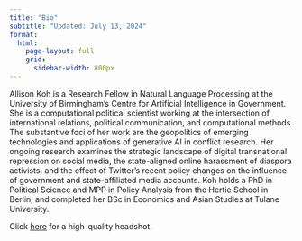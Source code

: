 ```yaml
---
title: "Bio" 
subtitle: "Updated: July 13, 2024"
format: 
  html: 
    page-layout: full
    grid: 
      sidebar-width: 800px
---
```


Allison Koh is a Research Fellow in Natural Language Processing at the University of Birmingham’s Centre for Artificial Intelligence in Government. She is a computational political scientist working at the intersection of international relations, political communication, and computational methods. The substantive foci of her work are the geopolitics of emerging technologies and applications of generative AI in conflict research. Her ongoing research examines the strategic landscape of digital transnational repression on social media, the state-aligned online harassment of diaspora activists, and the effect of Twitter's recent policy changes on the influence of government and state-affiliated media accounts. Koh holds a PhD in Political Science and MPP in Policy Analysis from the Hertie School in Berlin, and completed her BSc in Economics and Asian Studies at Tulane University. 

Click [here](img/allisonkoh.png) for a high-quality headshot.   